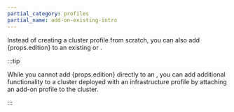 ```yaml
---
partial_category: profiles
partial_name: add-on-existing-intro
---
```


Instead of creating a cluster profile from scratch, you can also add {props.edition} to an existing <VersionedLink text="full" url="/profiles/cluster-profiles/create-cluster-profiles/create-full-profile/" /> or <VersionedLink text="add-on cluster profile" url="/profiles/cluster-profiles/create-cluster-profiles/create-addon-profile/" />.

:::tip

While you cannot add {props.edition} directly to an <VersionedLink text="infrastructure profile" url="/profiles/cluster-profiles/create-cluster-profiles/create-infrastructure-profile/" />, you can
add additional functionality to a cluster deployed with an infrastructure profile by attaching an add-on profile to the
cluster.

:::